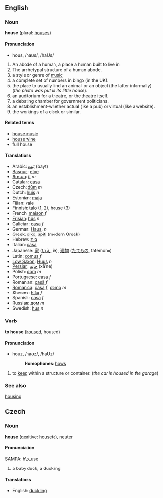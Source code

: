 ==English==

===Noun===
'''house''' (plural: [[houses]])

====Pronunciation====
*hous, /haʊs/, /haUs/

#An abode of a human, a place a human built to live in
#The archetypal structure of a human abode.
#a style or genre of [[music]]
#a complete set of numbers in bingo (in the UK).
#the place to usually find an animal, or an object (the latter informally) (''the photo was put in its little house'').
#an auditorium for a theatre, or the theatre itself.
#a debating chamber for government politicians.
#an establishment-whether actual (like a pub) or virtual (like a website).
#the workings of a clock or similar.

====Related terms====
*[[house music]]
*[[house wine]]
*[[full house]]

====Translations====
*Arabic: [[بَيت]] (bayt)
*[[Basque]]: [[etxe]]
*[[Breton]]: [[ti]] ''m''
*Catalan: [[casa]]
*Czech: [[dům]] ''m''
*Dutch: [[huis]] ''n''
*Estonian: [[maja]]
*[[Fijian]]: [[vale]]
*Finnish: [[talo]] (1, 2), house (3)
*French: [[maison]] ''f''
*[[Frisian]]: [[hûs]] ''n''
*Galician: [[casa]] ''f''
*German: [[Haus]], ''n''
*Greek: [[oiko]], [[spiti]] (modern Greek)
*Hebrew: [[בית]]
*Italian: [[casa]]
*Japanese: [[家]] ([[いえ]], ie), [[建物]] ([[たてもの]], tatemono)
*Latin: [[domus]] ''f''
*[[Low Saxon]]: [[Huus]] ''n''
*[[Persian]]: [[خانِه]] (xāˈne)
*Polish: [[dom]] ''m''
*Portuguese: [[casa]] ''f''
*Romanian: [[casă]] ''f''
*[[Romanica]]: [[casa]] ''f'', [[domo]] ''m''
*Slovene: [[hiša]] ''f''
*Spanish: [[casa]] ''f''
*Russian: [[дом]] ''m''
*Swedish: [[hus]] ''n''

===Verb===
'''to house''' ([[housed]], housed)

====Pronunciation====
*houz, /haʊz/, /haUz/
*:'''Homophones''': [[hows]]

#to [[keep]] within a structure or container. (''the car is housed in the garage'')

===See also===
[[housing]]

==Czech==
===Noun===
'''house''' (genitive: housete), neuter

====Pronunciation====
SAMPA: h\o_use

# a baby duck, a duckling

====Translations====
*English: [[duckling]]